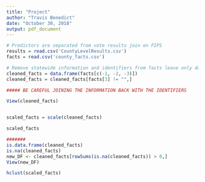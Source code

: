 ```yaml
---
title: "Project"
author: "Travis Benedict"
date: "October 30, 2018"
output: pdf_document
---
```


```r

# Predictors are separated from vote results join on FIPS
results = read.csv('CountyLevelResults.csv')
facts = read.csv('county_facts.csv')

# Remove statewide information and identifiers from facts leave only data 
cleaned_facts = data.frame(facts[c(-1, -2, -3)])
cleaned_facts = cleaned_facts[facts[3] != "",]

##### BE CAREFUL JOINING THE INFORMATION BACK WITH THE IDENTIFIERS

View(cleaned_facts)


scaled_facts = scale(cleaned_facts)

scaled_facts

#######
is.data.frame(cleaned_facts)
is.na(cleaned_facts)
new_DF <- cleaned_facts[rowSums(is.na(cleaned_facts)) > 0,]
View(new_DF)

hclust(scaled_facts)
```